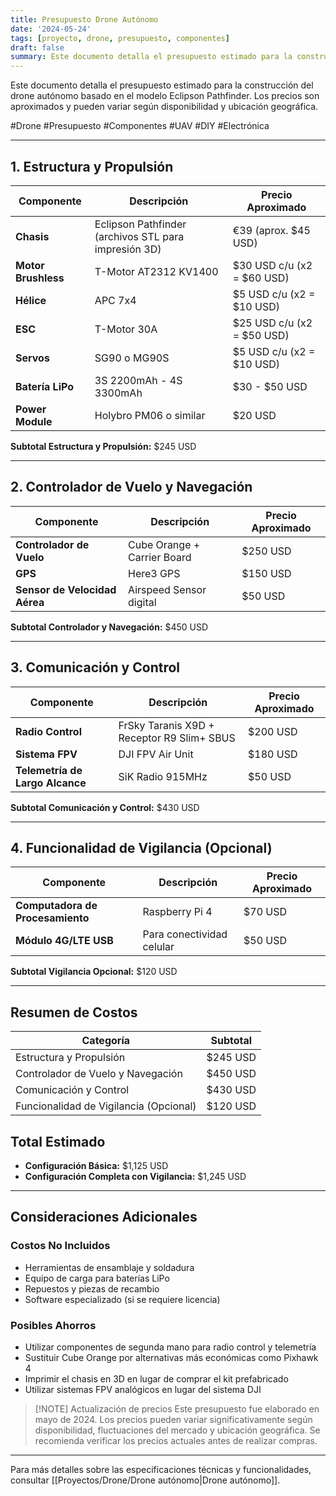 ```yaml
---
title: Presupuesto Drone Autónomo
date: '2024-05-24'
tags: [proyecto, drone, presupuesto, componentes]
draft: false
summary: Este documento detalla el presupuesto estimado para la construcción del drone autónomo basado en el modelo Eclipson Pathfinder. Los precios son aproximados y pueden variar según disponibilidad y ubicación geográfica.
---
```


Este documento detalla el presupuesto estimado para la construcción del drone autónomo basado en el modelo Eclipson Pathfinder. Los precios son aproximados y pueden variar según disponibilidad y ubicación geográfica.

#Drone #Presupuesto #Componentes #UAV #DIY #Electrónica

---

## 1. Estructura y Propulsión

| **Componente** | **Descripción** | **Precio Aproximado** |
|----------------|-----------------|------------------------|
| **Chasis** | Eclipson Pathfinder (archivos STL para impresión 3D) | €39 (aprox. $45 USD) |
| **Motor Brushless** | T-Motor AT2312 KV1400 | $30 USD c/u (x2 = $60 USD) |
| **Hélice** | APC 7x4 | $5 USD c/u (x2 = $10 USD) |
| **ESC** | T-Motor 30A | $25 USD c/u (x2 = $50 USD) |
| **Servos** | SG90 o MG90S | $5 USD c/u (x2 = $10 USD) |
| **Batería LiPo** | 3S 2200mAh - 4S 3300mAh | $30 - $50 USD |
| **Power Module** | Holybro PM06 o similar | $20 USD |

**Subtotal Estructura y Propulsión:** $245 USD

---

## 2. Controlador de Vuelo y Navegación

| **Componente** | **Descripción** | **Precio Aproximado** |
|----------------|-----------------|------------------------|
| **Controlador de Vuelo** | Cube Orange + Carrier Board | $250 USD |
| **GPS** | Here3 GPS | $150 USD |
| **Sensor de Velocidad Aérea** | Airspeed Sensor digital | $50 USD |

**Subtotal Controlador y Navegación:** $450 USD

---

## 3. Comunicación y Control

| **Componente** | **Descripción** | **Precio Aproximado** |
|----------------|-----------------|------------------------|
| **Radio Control** | FrSky Taranis X9D + Receptor R9 Slim+ SBUS | $200 USD |
| **Sistema FPV** | DJI FPV Air Unit | $180 USD |
| **Telemetría de Largo Alcance** | SiK Radio 915MHz | $50 USD |

**Subtotal Comunicación y Control:** $430 USD

---

## 4. Funcionalidad de Vigilancia (Opcional)

| **Componente** | **Descripción** | **Precio Aproximado** |
|----------------|-----------------|------------------------|
| **Computadora de Procesamiento** | Raspberry Pi 4 | $70 USD |
| **Módulo 4G/LTE USB** | Para conectividad celular | $50 USD |

**Subtotal Vigilancia Opcional:** $120 USD

---

## Resumen de Costos

| **Categoría** | **Subtotal** |
|---------------|--------------|
| Estructura y Propulsión | $245 USD |
| Controlador de Vuelo y Navegación | $450 USD |
| Comunicación y Control | $430 USD |
| Funcionalidad de Vigilancia (Opcional) | $120 USD |

## Total Estimado

- **Configuración Básica:** $1,125 USD
- **Configuración Completa con Vigilancia:** $1,245 USD

---

## Consideraciones Adicionales

### Costos No Incluidos
- Herramientas de ensamblaje y soldadura
- Equipo de carga para baterías LiPo
- Repuestos y piezas de recambio
- Software especializado (si se requiere licencia)

### Posibles Ahorros
- Utilizar componentes de segunda mano para radio control y telemetría
- Sustituir Cube Orange por alternativas más económicas como Pixhawk 4
- Imprimir el chasis en 3D en lugar de comprar el kit prefabricado
- Utilizar sistemas FPV analógicos en lugar del sistema DJI

> [!NOTE] Actualización de precios
> Este presupuesto fue elaborado en mayo de 2024. Los precios pueden variar significativamente según disponibilidad, fluctuaciones del mercado y ubicación geográfica. Se recomienda verificar los precios actuales antes de realizar compras.

---

Para más detalles sobre las especificaciones técnicas y funcionalidades, consultar [[Proyectos/Drone/Drone autónomo|Drone autónomo]].
